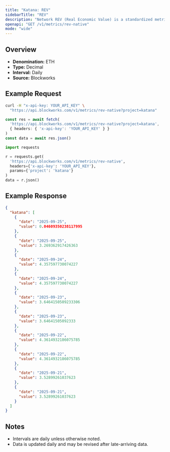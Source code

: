 ```yaml
---
title: "Katana: REV"
sidebarTitle: "REV"
description: "Network REV (Real Economic Value) is a standardized metric that tracks blockchain value accrual generated by user activity. REV consists of both in-protocol transaction fees and out-of-protocol tips that users pay for transaction execution, so it measures the monetary demand to transact onchain."
openapi: "GET /v1/metrics/rev-native"
mode: "wide"
---
```


## Overview

- **Denomination:** ETH
- **Type:** Decimal
- **Interval:** Daily
- **Source:** Blockworks

## Example Request

<CodeGroup>

```bash cURL
curl -H "x-api-key: YOUR_API_KEY" \
  "https://api.blockworks.com/v1/metrics/rev-native?project=katana"
```

```typescript TypeScript
const res = await fetch(
  'https://api.blockworks.com/v1/metrics/rev-native?project=katana',
  { headers: { 'x-api-key': 'YOUR_API_KEY' } }
)
const data = await res.json()
```

```python Python
import requests

r = requests.get(
  'https://api.blockworks.com/v1/metrics/rev-native',
  headers={'x-api-key': 'YOUR_API_KEY'},
  params={'project': 'katana'}
)
data = r.json()
```

</CodeGroup>

## Example Response

```json
{
  "katana": [
    {
      "date": "2025-09-25",
      "value": 0.04609350238117995
    },
    {
      "date": "2025-09-25",
      "value": 3.269362917426363
    },
    {
      "date": "2025-09-24",
      "value": 4.357597730074227
    },
    {
      "date": "2025-09-24",
      "value": 4.357597730074227
    },
    {
      "date": "2025-09-23",
      "value": 3.6464150509233306
    },
    {
      "date": "2025-09-23",
      "value": 3.64641505092333
    },
    {
      "date": "2025-09-22",
      "value": 4.3614932186075785
    },
    {
      "date": "2025-09-22",
      "value": 4.3614932186075785
    },
    {
      "date": "2025-09-21",
      "value": 3.52899261037623
    },
    {
      "date": "2025-09-21",
      "value": 3.52899261037623
    }
  ]
}
```

## Notes
- Intervals are daily unless otherwise noted.
- Data is updated daily and may be revised after late-arriving data.